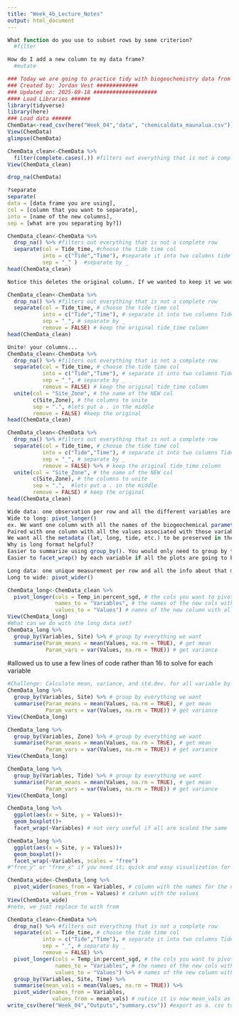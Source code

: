 ```yaml
---
title: "Week_4b_Lecture_Notes"
output: html_document
---
```


```r
What function do you use to subset rows by some criterion?
  #filter

How do I add a new column to my data frame?
  #mutate
```

```r
### Today we are going to practice tidy with biogeochemistry data from Hawaii ####
### Created by: Jordan Vest #############
### Updated on: 2025-09-18 ####################
#### Load Libraries ######
library(tidyverse)
library(here)
### Load data ######
ChemData<-read_csv(here("Week_04","data", "chemicaldata_maunalua.csv"))
View(ChemData)
glimpse(ChemData)
```

```r
ChemData_clean<-ChemData %>%
  filter(complete.cases(.)) #filters out everything that is not a complete row
View(ChemData_clean)

drop_na(ChemData)
```


```r
?separate
separate(
data = [data frame you are using],
col = [column that you want to separate],
into = [name of the new columns],
sep = [what are you separating by?])

ChemData_clean<-ChemData %>%
  drop_na() %>% #filters out everything that is not a complete row
  separate(col = Tide_time, #choose the tide time col
           into = c("Tide","Time"), #separate it into two columns tide and time
           sep = "_" )  #separate by _
head(ChemData_clean)
```


```r
Notice this deletes the original column. If we wanted to keep it we would add remove = FALSE. So if we want to keep it

ChemData_clean<-ChemData %>%
  drop_na() %>% #filters out everything that is not a complete row
  separate(col = Tide_time, # choose the tide time col
           into = c("Tide","Time"), # separate it into two columns Tide and time
           sep = "_", # separate by _
           remove = FALSE) # keep the original tide_time column
head(ChemData_clean)
```

```r
Unite! your columns...
ChemData_clean<-ChemData %>%
  drop_na() %>% #filters out everything that is not a complete row
  separate(col = Tide_time, # choose the tide time col
           into = c("Tide","Time"), # separate it into two columns Tide and time
           sep = "_", # separate by _
           remove = FALSE) # keep the original tide_time column
  unite(col = "Site_Zone", # the name of the NEW col
        c(Site,Zone), # the columns to unite
        sep = ".", #lets put a . in the middle
        remove = FALSE) #keep the original
head(ChemData_clean)
```
```r
ChemData_clean<-ChemData %>%
  drop_na() %>% #filters out everything that is not a complete row
  separate(col = Tide_time, # choose the tide time col
           into = c("Tide","Time"), # separate it into two columns Tide and time
           sep = "_", # separate by _
           remove = FALSE) %>% # keep the original tide_time column
  unite(col = "Site_Zone", # the name of the NEW col
        c(Site,Zone), # the columns to unite
        sep = ".",  #lets put a . in the middle
        remove = FALSE) # keep the original
head(ChemData_clean)
```

```r
Wide data: one observation per row and all the different variables are columns
Wide to long: pivot_longer()
ex. We want one column with all the names of the biogeochemical parameters (i.e., NN, P, Si, etc)
Paired with one column with all the values associated with those variables
We want all the metadata (lat, long, tide, etc.) to be preserved in the correct order
Why is long format helpful?
Easier to summarize using group_by(). You would only need to group by the variable name to get all summary statistics for every variable
Easier to facet_wrap() by each variable if all the plots are going to be identical instead of making 10 individual plots

Long data: one unique measurement per row and all the info about that measurement is in the same row
Long to wide: pivot_wider()

```

```r
ChemData_long<-ChemData_clean %>%
  pivot_longer(cols = Temp_in:percent_sgd, # the cols you want to pivot
               names_to = "Variables", # the names of the new cols with all the column names
               values_to = "Values") # names of the new column with all the values
View(ChemData_long)
#What can we do with the long data set?
ChemData_long %>%
  group_by(Variables, Site) %>% # group by everything we want
  summarise(Param_means = mean(Values, na.rm = TRUE), # get mean
            Param_vars = var(Values, na.rm = TRUE)) # get variance
```
#allowed us to use a few lines of code rather than 16 to solve for each variable

```r
#Challenge: Calculate mean, variance, and std.dev. for all variable by site, zone, and tide
ChemData_long %>%
  group_by(Variables, Site) %>% # group by everything we want 
  summarise(Param_means = mean(Values, na.rm = TRUE), # get mean 
            Param_vars = var(Values, na.rm = TRUE)) # get variance
View(ChemData_long)
```
```r
ChemData_long %>%
  group_by(Variables, Zone) %>% # group by everything we want 
  summarise(Param_means = mean(Values, na.rm = TRUE), # get mean 
            Param_vars = var(Values, na.rm = TRUE)) # get variance
View(ChemData_long)
```

```r
ChemData_long %>%
  group_by(Variables, Tide) %>% # group by everything we want 
  summarise(Param_means = mean(Values, na.rm = TRUE), # get mean 
            Param_vars = var(Values, na.rm = TRUE)) # get variance
View(ChemData_long)
```

```r
ChemData_long %>%
  ggplot(aes(x = Site, y = Values))+
  geom_boxplot()+
  facet_wrap(~Variables) # not very useful if all are scaled the same
```

```r
ChemData_long %>%
  ggplot(aes(x = Site, y = Values))+ 
  geom_boxplot()+ 
  facet_wrap(~Variables, scales = "free")
#"free_y" or "free_x" if you need it; quick and easy visualization for long data
```

```r
ChemData_wide<-ChemData_long %>%
  pivot_wider(names_from = Variables, # column with the names for the new columns
              values_from = Values) # column with the values
View(ChemData_wide)
#note, we just replace to with from
```

```r
ChemData_clean<-ChemData %>%
  drop_na() %>% #filters out everything that is not a complete row
  separate(col = Tide_time, # choose the tide time col
           into = c("Tide","Time"), # separate it into two columns Tide and time
           sep = "_", # separate by _
           remove = FALSE) %>%
  pivot_longer(cols = Temp_in:percent_sgd, # the cols you want to pivot. This says select the temp to percent SGD cols  
               names_to = "Variables", # the names of the new cols with all the column names 
               values_to = "Values") %>% # names of the new column with all the values 
  group_by(Variables, Site, Time) %>% 
  summarise(mean_vals = mean(Values, na.rm = TRUE)) %>%
  pivot_wider(names_from = Variables,
              values_from = mean_vals) # notice it is now mean_vals as the col name
write_csv(here("Week_04","Outputs","summary.csv")) #export as a. csv to the right folders
```

